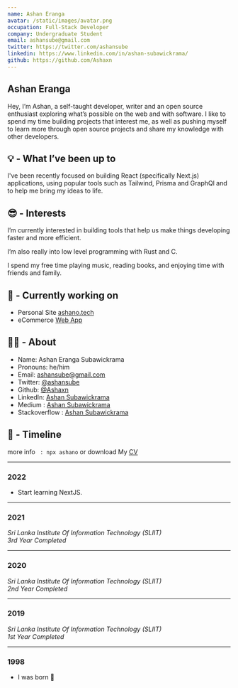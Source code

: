 ```yaml
---
name: Ashan Eranga
avatar: /static/images/avatar.png
occupation: Full-Stack Developer
company: Undergraduate Student
email: ashansube@gmail.com
twitter: https://twitter.com/ashansube
linkedin: https://www.linkedin.com/in/ashan-subawickrama/
github: https://github.com/Ashaxn
---
```


## Ashan Eranga

Hey, I’m Ashan, a self-taught developer, writer and an open source enthusiast exploring what’s possible on the web and with software. I like to spend my time building projects that interest me, as well as pushing myself to learn more through open source projects and share my knowledge with other developers.

## 💡 - What I’ve been up to

I've been recently focused on building React (specifically Next.js) applications, using popular tools such as Tailwind, Prisma and GraphQl and to help me bring my ideas to life.

## 😎 - Interests

I’m currently interested in building tools that help us make things developing faster and more efficient.

I’m also really into low level programming with Rust and C.

I spend my free time playing music, reading books, and enjoying time with friends and family.

## 👷 - Currently working on

- Personal Site [ashano.tech](https://github.com/Ashaxn/ashano-dev)
- eCommerce [Web App](https://github.com/Ashaxn/Ecommerce-Angular)

## 🧑‍💻 - About

- Name: Ashan Eranga Subawickrama
- Pronouns: he/him
- Email: ashansube@gmail.com
- Twitter: [@ashansube](https://twitter.com/ashansube)
- Github: [@Ashaxn](https://github.com/Ashaxn)
- LinkedIn: [Ashan Subawickrama](https://www.linkedin.com/in/ashan-subawickrama/)
- Medium : [Ashan Subawickrama](https://medium.com/@ashansubawickrama)
- Stackoverflow : [Ashan Subawickrama](https://stackoverflow.com/users/9517297/ashan-subawickrama)

## 🌱 - Timeline

more info ` : npx ashano` or download My [CV](https://drive.google.com/file/d/1C7l-pfdw91QENYKjTF0nSE_-8Qt0cMM2/view?usp=sharing)

---

### 2022

- Start learning NextJS.

---

### 2021

_Sri Lanka Institute Of Information Technology (SLIIT)_<br />
_3rd Year Completed_

---

### 2020

_Sri Lanka Institute Of Information Technology (SLIIT)_<br />
_2nd Year Completed_

---

### 2019

_Sri Lanka Institute Of Information Technology (SLIIT)_<br />
_1st Year Completed_

---

### 1998

- I was born 🥚
